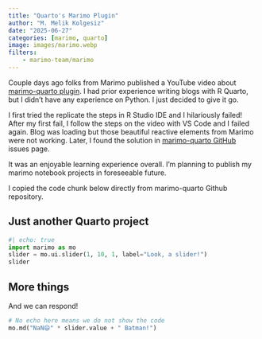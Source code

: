 ```yaml
---
title: "Quarto's Marimo Plugin"
author: "M. Melik Kolgesiz"
date: "2025-06-27"
categories: [marimo, quarto]
image: images/marimo.webp
filters:
    - marimo-team/marimo
---
```


Couple days ago folks from Marimo published a YouTube video about [marimo-quarto plugin](https://www.youtube.com/watch?v=scuGmtv81S0). I had prior experience writing blogs with R Quarto, but I didn't have any experience on Python. I just decided to give it go.

I first tried the replicate the steps in R Studio IDE and I hilariously failed! After my first fail, I follow the steps on the video with VS Code and I failed again. Blog was loading but those beautiful reactive elements from Marimo were not working. Later, I found the solution in [marimo-quarto GitHub](https://github.com/marimo-team/quarto-marimo) issues page.

It was an enjoyable learning experience overall. I'm planning to publish my marimo notebook projects in foreseeable future.

I copied the code chunk below directly from marimo-quarto Github repository.

## Just another Quarto project

```python {.marimo}
#| echo: true
import marimo as mo
slider = mo.ui.slider(1, 10, 1, label="Look, a slider!")
slider
```

## More things

And we can respond!

```python {.marimo}
# No echo here means we do not show the code
mo.md("NaN😄" * slider.value + " Batman!")
```